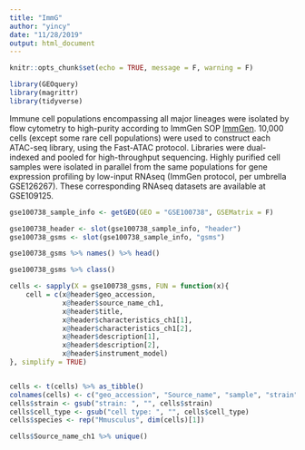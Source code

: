 ```yaml
---
title: "ImmG"
author: "yincy"
date: "11/28/2019"
output: html_document
---
```


```r
knitr::opts_chunk$set(echo = TRUE, message = F, warning = F)
```


```r
library(GEOquery)
library(magrittr)
library(tidyverse)
```


Immune cell populations encompassing all major lineages were isolated by flow cytometry to high-purity according to ImmGen SOP [ImmGen](https://www.immgen.org/). 10,000 cells (except some rare cell populations) were used to construct each ATAC-seq library, using the Fast-ATAC protocol. Libraries were dual-indexed and pooled for high-throughput sequencing.
Highly purified cell samples were isolated in parallel from the same populations for gene expression profiling by low-input RNAseq (ImmGen protocol, per umbrella GSE126267). These corresponding RNAseq datasets are available at GSE109125.  


```r
gse100738_sample_info <- getGEO(GEO = "GSE100738", GSEMatrix = F)
```


```r
gse100738_header <- slot(gse100738_sample_info, "header")
gse100738_gsms <- slot(gse100738_sample_info, "gsms")
```


```r
gse100738_gsms %>% names() %>% head()
```


```r
gse100738_gsms %>% class()
```


```r
cells <- sapply(X = gse100738_gsms, FUN = function(x){
    cell = c(x@header$geo_accession, 
             x@header$source_name_ch1, 
             x@header$title, 
             x@header$characteristics_ch1[1],
             x@header$characteristics_ch1[2], 
             x@header$description[1], 
             x@header$description[2], 
             x@header$instrument_model)
}, simplify = TRUE)


cells <- t(cells) %>% as_tibble()
colnames(cells) <- c("geo_accession", "Source_name", "sample", "strain", "cell_type", "selection_marker", "supplement_file_extension", "instrument_model")
cells$strain <- gsub("strain: ", "", cells$strain)
cells$cell_type <- gsub("cell type: ", "", cells$cell_type)
cells$species <- rep("Mmusculus", dim(cells)[1])
```

```r
cells$Source_name_ch1 %>% unique()
```







